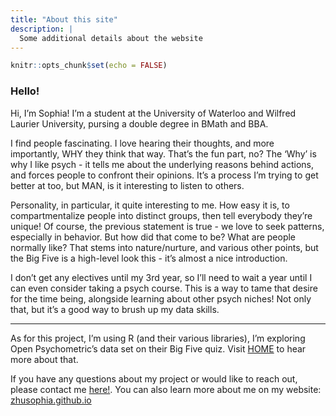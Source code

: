 ---
title: "About this site"
description: |
  Some additional details about the website
---

```{r setup, include=FALSE}
knitr::opts_chunk$set(echo = FALSE)
```

### Hello!

Hi, I'm Sophia! I'm a student at the University of Waterloo and Wilfred Laurier University, pursing a double degree in BMath and BBA. 

I find people fascinating. I love hearing their thoughts, and more importantly, WHY they think that way. That's the fun part, no? The 'Why' is why I like psych - it tells me about the underlying reasons behind actions, and forces people to confront their opinions. It's a process I'm trying to get better at too, but MAN, is it interesting to listen to others.

Personality, in particular, it quite interesting to me. How easy it is, to compartmentalize people into distinct groups, then tell everybody they're unique! Of course, the previous statement is true - we love to seek patterns, especially in behavior. But how did that come to be? What are people normally like? That stems into nature/nurture, and various other points, but the Big Five is a high-level look this - it's almost a nice introduction.

I don't get any electives until my 3rd year, so I'll need to wait a year until I can even consider taking a psych course. This is a way to tame that desire for the time being, alongside learning about other psych niches! Not only that, but it's a good way to brush up my data skills. 

<hr>

As for this project, I'm using R (and their various libraries), I'm exploring Open Psychometric's data set on their Big Five quiz. Visit [HOME](index.html) to hear more about that. 

If you have any questions about my project or would like to reach out, please contact me [here!](mailto:iceyes123@gmail.com). You can also learn more about me on my website: [zhusophia.github.io](zhusophia.github.io)
